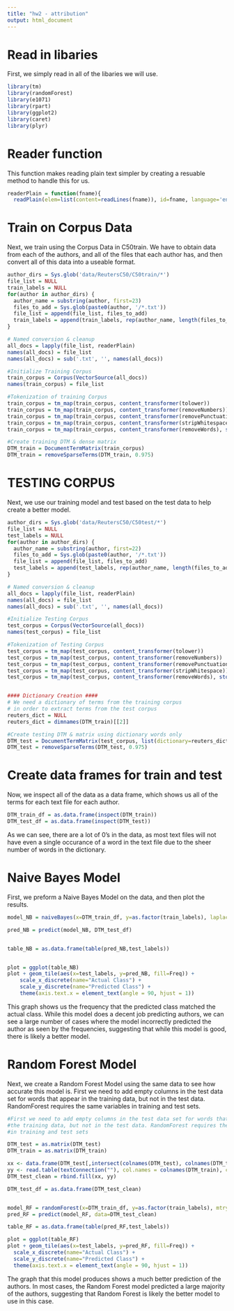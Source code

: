 ```yaml
---
title: "hw2 - attribution"
output: html_document
---
```


# Read in libaries
First, we simply read in all of the libaries we will use.

```r
library(tm)
library(randomForest)
library(e1071)
library(rpart)
library(ggplot2)
library(caret)
library(plyr)

```

# Reader function
This function makes reading plain text simpler by creating a resuable method to handle this for us.
```r
readerPlain = function(fname){
  readPlain(elem=list(content=readLines(fname)), id=fname, language='en') }

```

# Train on Corpus Data
Next, we train using the Corpus Data in C50train.  We have to obtain data from each of the authors, and all of the files that each author has, and then convert all of this data into a useable format.
```r

author_dirs = Sys.glob('data/ReutersC50/C50train/*')
file_list = NULL
train_labels = NULL
for(author in author_dirs) {
  author_name = substring(author, first=23)
  files_to_add = Sys.glob(paste0(author, '/*.txt'))
  file_list = append(file_list, files_to_add)
  train_labels = append(train_labels, rep(author_name, length(files_to_add)))
}

# Named conversion & cleanup
all_docs = lapply(file_list, readerPlain) 
names(all_docs) = file_list
names(all_docs) = sub('.txt', '', names(all_docs))

#Initialize Training Corpus
train_corpus = Corpus(VectorSource(all_docs))
names(train_corpus) = file_list

#Tokenization of training Corpus
train_corpus = tm_map(train_corpus, content_transformer(tolower)) 
train_corpus = tm_map(train_corpus, content_transformer(removeNumbers)) 
train_corpus = tm_map(train_corpus, content_transformer(removePunctuation)) 
train_corpus = tm_map(train_corpus, content_transformer(stripWhitespace)) 
train_corpus = tm_map(train_corpus, content_transformer(removeWords), stopwords("SMART"))

#Create training DTM & dense matrix
DTM_train = DocumentTermMatrix(train_corpus)
DTM_train = removeSparseTerms(DTM_train, 0.975)

```


# TESTING CORPUS
Next, we use our training model and test based on the test data to help create a better model.
```r
author_dirs = Sys.glob('data/ReutersC50/C50test/*')
file_list = NULL
test_labels = NULL
for(author in author_dirs) {
  author_name = substring(author, first=22)
  files_to_add = Sys.glob(paste0(author, '/*.txt'))
  file_list = append(file_list, files_to_add)
  test_labels = append(test_labels, rep(author_name, length(files_to_add)))
}

# Named conversion & cleanup
all_docs = lapply(file_list, readerPlain) 
names(all_docs) = file_list
names(all_docs) = sub('.txt', '', names(all_docs))

#Initialize Testing Corpus
test_corpus = Corpus(VectorSource(all_docs))
names(test_corpus) = file_list

#Tokenization of Testing Corpus
test_corpus = tm_map(test_corpus, content_transformer(tolower)) 
test_corpus = tm_map(test_corpus, content_transformer(removeNumbers)) 
test_corpus = tm_map(test_corpus, content_transformer(removePunctuation)) 
test_corpus = tm_map(test_corpus, content_transformer(stripWhitespace)) 
test_corpus = tm_map(test_corpus, content_transformer(removeWords), stopwords("SMART"))


#### Dictionary Creation ####
# We need a dictionary of terms from the training corpus
# in order to extract terms from the test corpus
reuters_dict = NULL
reuters_dict = dimnames(DTM_train)[[2]]

#Create testing DTM & matrix using dictionary words only
DTM_test = DocumentTermMatrix(test_corpus, list(dictionary=reuters_dict))
DTM_test = removeSparseTerms(DTM_test, 0.975)
```

# Create data frames for train and test
Now, we inspect all of the data as a data frame, which shows us all of the terms for each text file for each author.  
```r
DTM_train_df = as.data.frame(inspect(DTM_train))
DTM_test_df = as.data.frame(inspect(DTM_test))

```

As we can see, there are a lot of 0's in the data, as most text files will not have even a single occurance of a word in the text file due to the sheer number of words in the dictionary.


# Naive Bayes Model

First, we preform a Naive Bayes Model on the data, and then plot the results.
```r

model_NB = naiveBayes(x=DTM_train_df, y=as.factor(train_labels), laplace=1)

pred_NB = predict(model_NB, DTM_test_df)


table_NB = as.data.frame(table(pred_NB,test_labels))


plot = ggplot(table_NB)
plot + geom_tile(aes(x=test_labels, y=pred_NB, fill=Freq)) + 
    scale_x_discrete(name="Actual Class") + 
    scale_y_discrete(name="Predicted Class") +
    theme(axis.text.x = element_text(angle = 90, hjust = 1))

```

This graph shows us the frequency that the predicted class matched the actual class.  While this model does a decent job predicting authors, we can see a large number of cases where the model incorrectly predicted the author as seen by the frequencies, suggesting that while this model is good, there is likely a better model.


# Random Forest Model
Next, we create a Random Forest Model using the same data to see how accurate this model is.
First we need to add empty columns in the test data set for words that appear in the training data, but not in the test data. RandomForest requires the same variables in training and test sets.

```r

#First we need to add empty columns in the test data set for words that appear in
#the training data, but not in the test data. RandomForest requires the same variables
#in training and test sets

DTM_test = as.matrix(DTM_test)
DTM_train = as.matrix(DTM_train)

xx <- data.frame(DTM_test[,intersect(colnames(DTM_test), colnames(DTM_train))])
yy <- read.table(textConnection(""), col.names = colnames(DTM_train), colClasses = "integer")
DTM_test_clean = rbind.fill(xx, yy)

DTM_test_df = as.data.frame(DTM_test_clean)


model_RF = randomForest(x=DTM_train_df, y=as.factor(train_labels), mtry=3, ntree=250)
pred_RF = predict(model_RF, data=DTM_test_clean)

table_RF = as.data.frame(table(pred_RF,test_labels))

plot = ggplot(table_RF)
plot + geom_tile(aes(x=test_labels, y=pred_RF, fill=Freq)) + 
  scale_x_discrete(name="Actual Class") + 
  scale_y_discrete(name="Predicted Class") +
  theme(axis.text.x = element_text(angle = 90, hjust = 1))

```

The graph that this model produces shows a much better prediction of the authors.  In most cases, the Random Forest model predicted a large majority of the authors, suggesting that Random Forest is likely the better model to use in this case.